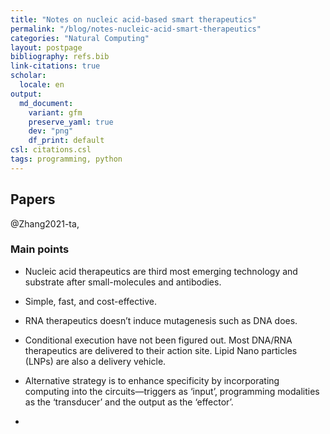 ```yaml
---
title: "Notes on nucleic acid-based smart therapeutics"
permalink: "/blog/notes-nucleic-acid-smart-therapeutics"
categories: "Natural Computing"
layout: postpage
bibliography: refs.bib
link-citations: true
scholar:
  locale: en
output:
  md_document:
    variant: gfm
    preserve_yaml: true
    dev: "png"
    df_print: default
csl: citations.csl
tags: programming, python
---
```


##  Papers

@Zhang2021-ta,

### Main points

-   Nucleic acid therapeutics are third most emerging technology and substrate after small-molecules and antibodies.

-   Simple, fast, and cost-effective.

-   RNA therapeutics doesn't induce mutagenesis such as DNA does.

-   Conditional execution have not been figured out. Most DNA/RNA therapeutics are delivered to their action site. Lipid Nano particles (LNPs) are also a delivery vehicle.

-   Alternative strategy is to enhance specificity by incorporating computing into the circuits—triggers as 'input', programming modalities as the 'transducer' and the output as the 'effector'.

-   
